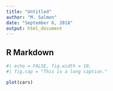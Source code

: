```yaml
---
title: "Untitled"
author: "M. Salmon"
date: "September 6, 2018"
output: html_document
---
```


## R Markdown

```r
#| echo = FALSE, fig.width = 10,
#| fig.cap = "This is a long caption."

plot(cars)
```

